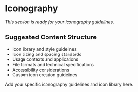# Iconography

*This section is ready for your iconography guidelines.*

## Suggested Content Structure

- Icon library and style guidelines
- Icon sizing and spacing standards
- Usage contexts and applications
- File formats and technical specifications
- Accessibility considerations
- Custom icon creation guidelines

Add your specific iconography guidelines and icon library here.